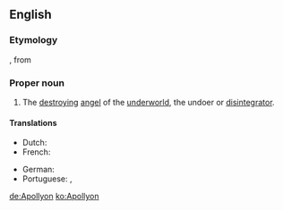 ==English==

===Etymology===
{{etyl|grc|en}} {{m|grc|Ἀπολλύων||Apollyon, the destroyer}}, from {{m|grc|ἀπόλλυμι||destroy}}

===Proper noun===
{{wikipedia}}
{{en-proper noun}}

# {{lb|en|demonology}} The [[destroying]] [[angel]] of the [[underworld]], the undoer or [[disintegrator]].

====Translations====
{{trans-top|The destroying angel of the underworld, the undoer or disintegrator}}
* Dutch: {{t|nl|Apollyon}}
* French: {{t|fr|Apollyon|m}}
{{trans-mid}}
* German: {{t+|de|Apollyon|m}}
* Portuguese: {{t|pt|Apolião|m}}, {{t|pt|Apolion|m}}
{{trans-bottom}}

[[de:Apollyon]]
[[ko:Apollyon]]
